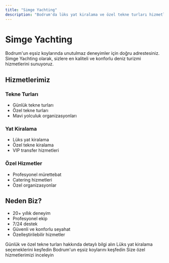 ```yaml
---
title: "Simge Yachting"
description: "Bodrum'da lüks yat kiralama ve özel tekne turları hizmetleri"
---
```


# Simge Yachting

Bodrum'un eşsiz koylarında unutulmaz deneyimler için doğru adrestesiniz. Simge Yachting olarak, sizlere en kaliteli ve konforlu deniz turizmi hizmetlerini sunuyoruz.

## Hizmetlerimiz

### Tekne Turları
- Günlük tekne turları
- Özel tekne turları
- Mavi yolculuk organizasyonları

### Yat Kiralama
- Lüks yat kiralama
- Özel tekne kiralama
- VIP transfer hizmetleri

### Özel Hizmetler
- Profesyonel mürettebat
- Catering hizmetleri
- Özel organizasyonlar

## Neden Biz?

- 20+ yıllık deneyim
- Profesyonel ekip
- 7/24 destek
- Güvenli ve konforlu seyahat
- Özelleştirilebilir hizmetler

<CardGroup>
  <Card title="Tekne Turları" icon="ship" href="/tekne-turlari">
    Günlük ve özel tekne turları hakkında detaylı bilgi alın
  </Card>
  <Card title="Yat Kiralama" icon="anchor" href="/yat-kiralama">
    Lüks yat kiralama seçeneklerini keşfedin
  </Card>
  <Card title="Destinasyonlar" icon="map" href="/destinasyonlar">
    Bodrum'un eşsiz koylarını keşfedin
  </Card>
  <Card title="Hizmetlerimiz" icon="star" href="/hizmetlerimiz">
    Size özel hizmetlerimizi inceleyin
  </Card>
</CardGroup>
